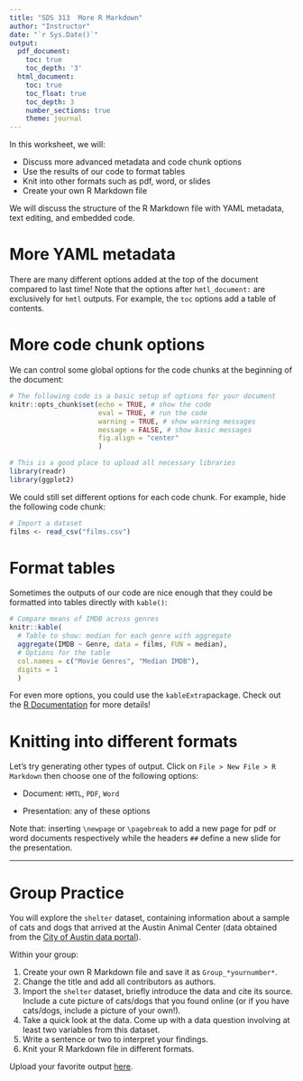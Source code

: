 ---
title: "SDS 313  More R Markdown"
author: "Instructor"
date: "`r Sys.Date()`"
output:
  pdf_document:
    toc: true
    toc_depth: '3'
  html_document:
    toc: true
    toc_float: true
    toc_depth: 3
    number_sections: true
    theme: journal
---

In this worksheet, we will:

-   Discuss more advanced metadata and code chunk options
-   Use the results of our code to format tables
-   Knit into other formats such as pdf, word, or slides
-   Create your own R Markdown file

We will discuss the structure of the R Markdown file with YAML metadata, text editing, and embedded code.

# More YAML metadata

There are many different options added at the top of the document compared to last time! Note that the options after `hmtl_document:` are exclusively for `hmtl` outputs. For example, the `toc` options add a table of contents.

# More code chunk options

We can control some global options for the code chunks at the beginning of the document:

```{r global_options, include=FALSE}
# The following code is a basic setup of options for your document
knitr::opts_chunk$set(echo = TRUE, # show the code
                      eval = TRUE, # run the code
                      warning = TRUE, # show warning messages
                      message = FALSE, # show basic messages
                      fig.align = "center"
                      )

# This is a good place to upload all necessary libraries
library(readr)
library(ggplot2)
```

We could still set different options for each code chunk. For example, hide the following code chunk:

```{r}
# Import a dataset
films <- read_csv("films.csv")
```

# Format tables

Sometimes the outputs of our code are nice enough that they could be formatted into tables directly with `kable()`:

```{r}
# Compare means of IMDB across genres
knitr::kable(
  # Table to show: median for each genre with aggregate
  aggregate(IMDB ~ Genre, data = films, FUN = median), 
  # Options for the table 
  col.names = c("Movie Genres", "Median IMDB"), 
  digits = 1
  )
```

For even more options, you could use the `kableExtra`package. Check out the [R Documentation](https://www.rdocumentation.org/packages/kableExtra/versions/1.4.0) for more details! 

# Knitting into different formats

Let's try generating other types of output. Click on `File > New File > R Markdown` then choose one of the following options:

-   Document: `HMTL`, `PDF`, `Word`

-   Presentation: any of these options

Note that: inserting `\newpage` or `\pagebreak` to add a new page for pdf or word documents respectively while the headers `##` define a new slide for the presentation.

------------------------------------------------------------------------

# Group Practice

You will explore the `shelter` dataset, containing information about a sample of cats and dogs that arrived at the Austin Animal Center (data obtained from the [City of Austin data portal](https://data.austintexas.gov/)).

Within your group:

1.  Create your own R Markdown file and save it as `Group_*yournumber*`.
2.  Change the title and add all contributors as authors.
3.  Import the `shelter` dataset, briefly introduce the data and cite its source. Include a cute picture of cats/dogs that you found online (or if you have cats/dogs, include a picture of your own!).
4.  Take a quick look at the data. Come up with a data question involving at least two variables from this dataset.
5.  Write a sentence or two to interpret your findings. 
6.  Knit your R Markdown file in different formats. 

Upload your favorite output [here](https://drive.google.com/drive/folders/1rfFLhdBU482dBbfURgR5Qph4Rs0dx1Uw?usp=sharing).
